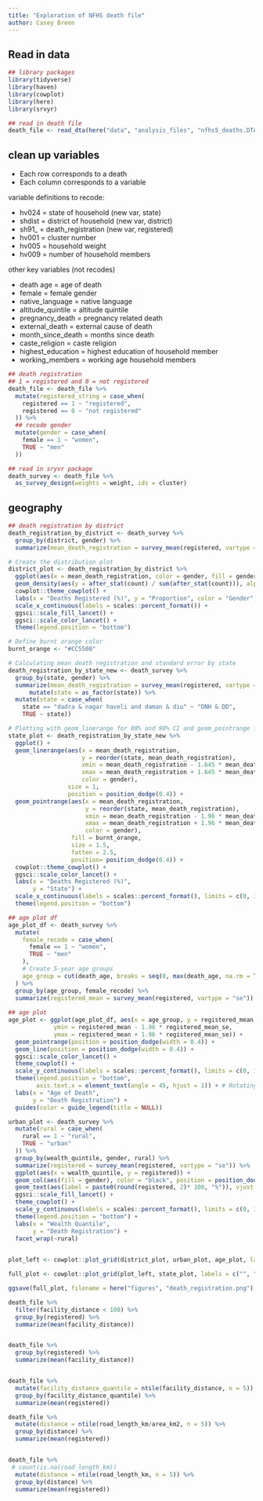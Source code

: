 ```yaml
---
title: "Exploration of NFHS death file"
author: Casey Breen
---
```



## Read in data 


```r
## library packages 
library(tidyverse)
library(haven)
library(cowplot)
library(here)
library(srvyr)

## read in death file 
death_file <- read_dta(here("data", "analysis_files", "nfhs5_deaths.DTA"))
```


## clean up variables 

- Each row corresponds to a death 
- Each column corresponds to a variable


variable definitions to recode: 

- hv024 = state of household (new var, state)
- shdist = district of household (new var, district)
- sh91_ = death_registration (new var, registered)
- hv001 = cluster number 
- hv005 = household weight 
- hv009 = number of household members

other key variables (not recodes)

- death age = age of death 
- female = female gender 
- native_language = native language 
- altitude_quintile = altitude quintile 
- pregnancy_death = pregnancy related death 
- external_death = external cause of death
- month_since_death = months since death
- caste_religion = caste religion 
- highest_education = highest education of household member 
- working_members = working age household members 

```r
## death registration 
## 1 = registered and 0 = not registered
death_file <- death_file %>% 
  mutate(registered_string = case_when(
    registered == 1 ~ "registered",
    registered == 0 ~ "not registered"
  )) %>% 
  ## recode gender 
  mutate(gender = case_when(
    female == 1 ~ "women",
    TRUE ~ "men"
  )) 

```


```r
## read in sryvr package 
death_survey <- death_file %>%
  as_survey_design(weights = weight, ids = cluster)
```


## geography 

```r
## death registration by district 
death_registration_by_district <- death_survey %>% 
  group_by(district, gender) %>% 
  summarize(mean_death_registration = survey_mean(registered, vartype = "se"))

# Create the distribution plot
district_plot <- death_registration_by_district %>% 
  ggplot(aes(x = mean_death_registration, color = gender, fill = gender)) + 
  geom_density(aes(y = after_stat(count) / sum(after_stat(count))), alpha = 0.2) +  # Adjust allows for smoothing
  cowplot::theme_cowplot() + 
  labs(x = "Deaths Registered (%)", y = "Proportion", color = "Gender", fill = "Gender") + 
  scale_x_continuous(labels = scales::percent_format()) +
  ggsci::scale_fill_lancet() +
  ggsci::scale_color_lancet() + 
  theme(legend.position = "bottom")
```


```r
# Define burnt orange color
burnt_orange <- "#CC5500"

# Calculating mean death registration and standard error by state
death_registration_by_state_new <- death_survey %>% 
  group_by(state, gender) %>% 
  summarize(mean_death_registration = survey_mean(registered, vartype = "se")) %>% 
      mutate(state = as_factor(state)) %>% 
  mutate(state = case_when(
    state == "dadra & nagar haveli and daman & diu" ~ "DNH & DD",
    TRUE ~ state))

# Plotting with geom_linerange for 80% and 90% CI and geom_pointrange for 95% CI
state_plot <- death_registration_by_state_new %>% 
  ggplot() +
  geom_linerange(aes(x = mean_death_registration, 
                     y = reorder(state, mean_death_registration),
                     xmin = mean_death_registration - 1.645 * mean_death_registration_se,
                     xmax = mean_death_registration + 1.645 * mean_death_registration_se,
                     color = gender), 
                 size = 1,
                 position = position_dodge(0.4)) +
  geom_pointrange(aes(x = mean_death_registration, 
                      y = reorder(state, mean_death_registration),
                      xmin = mean_death_registration - 1.96 * mean_death_registration_se,
                      xmax = mean_death_registration + 1.96 * mean_death_registration_se, 
                      color = gender), 
                  fill = burnt_orange,
                  size = 1.5, 
                  fatten = 2.5,
                  position= position_dodge(0.4)) + 
  cowplot::theme_cowplot() + 
  ggsci::scale_color_lancet() +
  labs(x = "Deaths Registered (%)",
       y = "State") + 
  scale_x_continuous(labels = scales::percent_format(), limits = c(0, 1)) + 
  theme(legend.position = "bottom") 
```


```r
## age plot df 
age_plot_df <- death_survey %>% 
  mutate(
    female_recode = case_when(
      female == 1 ~ "women",
      TRUE ~ "men"
    ),
    # Create 5-year age groups
    age_group = cut(death_age, breaks = seq(0, max(death_age, na.rm = TRUE), by = 5), right = FALSE, include.lowest = TRUE)
  ) %>%
  group_by(age_group, female_recode) %>% 
  summarize(registered_mean = survey_mean(registered, vartype = "se")) 
  
## age plot 
age_plot <- ggplot(age_plot_df, aes(x = age_group, y = registered_mean, color = female_recode,
             ymin = registered_mean - 1.96 * registered_mean_se, 
             ymax = registered_mean + 1.96 * registered_mean_se)) +
  geom_pointrange(position = position_dodge(width = 0.4)) + 
  geom_line(position = position_dodge(width = 0.4)) + 
  ggsci::scale_color_lancet() +
  theme_cowplot() + 
  scale_y_continuous(labels = scales::percent_format(), limits = c(0, 1)) +
  theme(legend.position = "bottom", 
        axis.text.x = element_text(angle = 45, hjust = 1)) + # Rotating the x-axis labels
  labs(x = "Age of Death",
       y = "Death Registration") + 
  guides(color = guide_legend(title = NULL))

```

```r
urban_plot <- death_survey %>% 
  mutate(rural = case_when(
    rural == 1 ~ "rural",
    TRUE ~ "urban"
  )) %>%
  group_by(wealth_quintile, gender, rural) %>% 
  summarize(registered = survey_mean(registered, vartype = "se")) %>% 
  ggplot(aes(x = wealth_quintile, y = registered)) + 
  geom_col(aes(fill = gender), color = "black", position = position_dodge2(width = 1, padding = 0.2), alpha = 0.5) + 
  geom_text(aes(label = paste0(round(registered, 2)* 100, "%")), vjust = -0.8, hjust = .4, position = position_dodge2(width = 1, padding = 0.2)) + 
  ggsci::scale_fill_lancet() +
  theme_cowplot() + 
  scale_y_continuous(labels = scales::percent_format(), limits = c(0, 1)) +
  theme(legend.position = "bottom") + 
  labs(x = "Wealth Quantile",
       y = "Death Registration") + 
  facet_wrap(~rural)
  
```

```r
plot_left <- cowplot::plot_grid(district_plot, urban_plot, age_plot, labels = "AUTO", cols = 1) 

full_plot <- cowplot::plot_grid(plot_left, state_plot, labels = c("", "D"), cols = 2, rel_widths = c(1.3, 1))

ggsave(full_plot, filename = here("figures", "death_registration.png"), width = 14, height = 10, bg = "white")
```




```r
death_file %>% 
  filter(facility_distance < 100) %>% 
  group_by(registered) %>% 
  summarize(mean(facility_distance))


death_file %>% 
  group_by(registered) %>% 
  summarize(mean(facility_distance))


death_file %>% 
  mutate(facility_distance_quantile = ntile(facility_distance, n = 5)) %>% 
  group_by(facility_distance_quantile) %>% 
  summarize(mean(registered))

death_file %>% 
  mutate(distance = ntile(road_length_km/area_km2, n = 5)) %>% 
  group_by(distance) %>% 
  summarize(mean(registered))


death_file %>% 
 # count(is.na(road_length_km)) 
  mutate(distance = ntile(road_length_km, n = 5)) %>% 
  group_by(distance) %>% 
  summarize(mean(registered))


```

